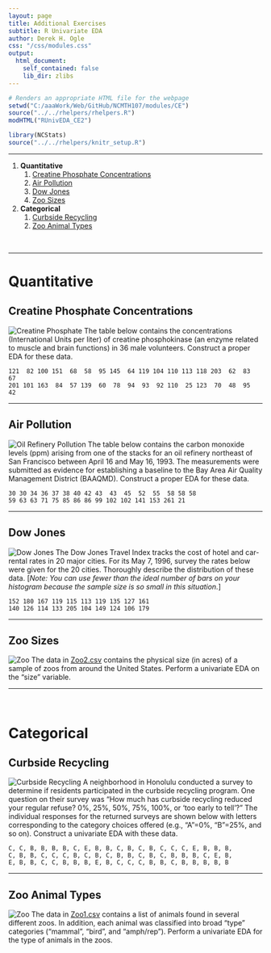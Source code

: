 ```yaml
---
layout: page
title: Additional Exercises
subtitle: R Univariate EDA
author: Derek H. Ogle
css: "/css/modules.css"
output:
  html_document:
    self_contained: false
    lib_dir: zlibs
---
```


```r
# Renders an appropriate HTML file for the webpage
setwd("C:/aaaWork/Web/GitHub/NCMTH107/modules/CE")
source("../../rhelpers/rhelpers.R")
modHTML("RUnivEDA_CE2")
```

```r
library(NCStats)
source("../../rhelpers/knitr_setup.R")
```

----

1. **Quantitative**
    1. [Creatine Phosphate Concentrations](#creatine-phosphate-concentrations)
    1. [Air Pollution](#air-pollution)
    1. [Dow Jones](#dow-jones)
    1. [Zoo Sizes](#zoo-sizes)
1. **Categorical**
    1. [Curbside Recycling](#curbside-recycling)
    1. [Zoo Animal Types](#zoo-animal-types)

&nbsp;

----

# Quantitative
## Creatine Phosphate Concentrations
<img src="zimgs/creatine_phosphate.jpg" alt="Creatine Phosphate" class="img-right">
The table below contains the concentrations (International Units per liter) of creatine phosphokinase (an enzyme related to muscle and brain functions) in 36 male volunteers. Construct a proper EDA for these data.

```
121  82 100 151  68  58  95 145  64 119 104 110 113 118 203  62  83  67
201 101 163  84  57 139  60  78  94  93  92 110  25 123  70  48  95  42
```

----

## Air Pollution
<img src="zimgs/oil_refinery.jpg" alt="Oil Refinery Pollution" class="img-right">
The table below contains the carbon monoxide levels (ppm) arising from one of the stacks for an oil refinery northeast of San Francisco between April 16 and May 16, 1993. The measurements were submitted as evidence for establishing a baseline to the Bay Area Air Quality Management District (BAAQMD). Construct a proper EDA for these data.

```
30 30 34 36 37 38 40 42 43  43  45  52  55  58 58 58
59 63 63 71 75 85 86 86 99 102 102 141 153 261 21
```

----

## Dow Jones
<img src="zimgs/DowJones.jpg" alt="Dow Jones" class="img-right">
The Dow Jones Travel Index tracks the cost of hotel and car-rental rates in 20 major cities. For its May 7, 1996, survey the rates below were given for the 20 cities. Thoroughly describe the distribution of these data. [*Note: You can use fewer than the ideal number of bars on your histogram because the sample size is so small in this situation.*]

```
152 180 167 119 115 113 119 135 127 161
140 126 114 133 205 104 149 124 106 179
```

----

## Zoo Sizes
<img src="zimgs/zoo.jpg" alt="Zoo" class="img-right">
The data in [Zoo2.csv](https://raw.githubusercontent.com/droglenc/NCData/master/Zoo2.csv) contains the physical size (in acres) of a sample of zoos from around the United States. Perform a univariate EDA on the "size" variable.

----

&nbsp;

# Categorical
## Curbside Recycling
<img src="zimgs/curbside_recycling.jpg" alt="Curbside Recycling" class="img-right">
A neighborhood in Honolulu conducted a survey to determine if residents participated in the curbside recycling program. One question on their survey was "How much has curbside recycling reduced your regular refuse? 0%, 25%, 50%, 75%, 100%, or 'too early to tell'?" The individual responses for the returned surveys are shown below with letters corresponding to the category choices offered (e.g., "A"=0%, "B"=25%, and so on). Construct a univariate EDA with these data.

```
C, C, B, B, B, B, C, E, B, B, C, B, C, B, C, C, C, E, B, B, B,
C, B, B, C, C, C, B, C, B, C, B, B, C, B, C, B, B, B, C, E, B,
E, B, B, C, C, B, B, B, E, B, C, C, C, B, B, C, B, B, B, B, B
```

----

## Zoo Animal Types
<img src="zimgs/zoo2.jpg" alt="Zoo" class="img-right">
The data in [Zoo1.csv](https://raw.githubusercontent.com/droglenc/NCData/master/Zoo1.csv) contains a list of animals found in several different zoos. In addition, each animal was classified into broad "type" categories ("mammal", "bird", and "amph/rep"). Perform a univariate EDA for the type of animals in the zoos.

